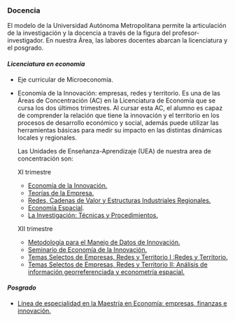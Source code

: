<body>
  <div class="main">
### Docencia

El modelo de la Universidad Autónoma Metropolitana permite la articulación de la investigación y la docencia a través de la figura del profesor-investigador. En nuestra Área, las labores docentes abarcan la licenciatura y el posgrado.


#### ___Licenciatura en economía___

- Eje curricular de Microeconomía.
- Economía de la Innovación: empresas, redes y territorio. Es una de las      Áreas de Concentración (AC) en la Licenciatura de Economía que se cursa     los dos últimos trimestres. Al cursar esta AC, el alumno es capaz de        comprender la relación que tiene la innovación y el territorio en los       procesos de desarrollo económico y social, además puede utilizar las        herramientas básicas para medir su impacto en las distintas dinámicas       locales y regionales.
  
  Las Unidades de Enseñanza-Aprendizaje (UEA) de nuestra area de concentración son:

  XI trimestre
  
  - [Economía de la Innovación.](https://drive.google.com/drive/folders/1xgWIAxoaIwFoFKtECbEgqx9cG-zB73W2)
  - [Teorías de la Empresa.](https://drive.google.com/drive/folders/1Q3xYLqd6N7nRCdyCpXYKJRCxf4NTZgZi)
  - [Redes, Cadenas de Valor y Estructuras Industriales Regionales.](https://drive.google.com/drive/folders/1x_RiOdJq5FFnFnGVU9iGsjRXOI8MmXd5?usp=sharing)
  - [Economía Espacial](https://drive.google.com/drive/folders/1CSVhpMZpqG4UUBJiSCKiWPOo5l1q1DWU?usp=sharing).
  - [La Investigación: Técnicas y Procedimientos.](https://drive.google.com/drive/folders/1-NDSTZ63Id6rTE_9OfWxNk8KdYKS1vDZ?usp=sharing)
  
  XII trimestre
  
  - [Metodología para el Manejo de Datos de Innovación.](https://drive.google.com/drive/folders/1T_CZXQItY97yE-TpZUkUNL5VLiXUesBC?usp=sharing)
  - [Seminario de Economía de la Innovación.](https://drive.google.com/drive/folders/1tv_7_VoBx1kYHI2gFHQ_mYD2hmT4J5DP?usp=sharing)
  - [Temas Selectos de Empresas, Redes y Territorio I :Redes y Territorio.](https://drive.google.com/drive/folders/1gTFzYfQB4WWyLDK0yetoHllakI9gmhB9?usp=sharing)
  - [Temas Selectos de Empresas, Redes y Territorio II: Análisis de              información georreferenciada y econometría espacial.](https://drive.google.com/drive/folders/1-Uge1rlRqLeWi1HDKtL86W1NdAX3vMPZ?usp=sharing)

#### ___Posgrado___

  - [Línea de especialidad en la Maestría en Economía: empresas, finanzas e      innovación.](https://drive.google.com/file/d/1y-uNJFTmx6hmIOJ2-41CoBCXh5iN5Jes/view)
    </div>
</body>
